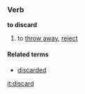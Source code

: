 ===Verb===
'''to discard'''

#to [[throw away]], [[reject]]

====Related terms====
*[[discarded]]

[[it:discard]]